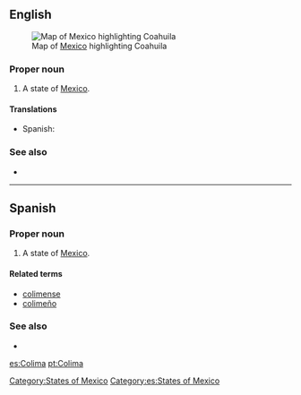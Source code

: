 ==English==
[[File:Mexico map, MX-COL.svg|thumb|Map of [[Mexico]] highlighting Coahuila]]
===Proper noun===
{{en-proper noun}}

# A state of [[Mexico]].

====Translations====
{{trans-top|state of Mexico}}
*Spanish: {{t|es|Colima|f}}
{{trans-mid}}
{{trans-bottom}}

===See also===
*{{pedialite}}

[[Category:States of Mexico]]

----

==Spanish==

===Proper noun===
{{es-proper noun|f}}

# A state of [[Mexico]].

====Related terms====
*[[colimense]]
*[[colimeño]]

===See also===
* {{pedialite|lang=es}}

[[Category:es:States of Mexico]]

[[es:Colima]]
[[pt:Colima]]